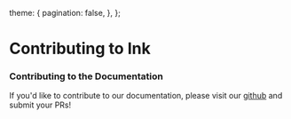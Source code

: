 
  theme: {
    pagination: false,
  },
};

# Contributing to Ink

### Contributing to the Documentation

If you'd like to contribute to our documentation, please visit our [github](https://github.com/inkonchain) and submit your PRs!
